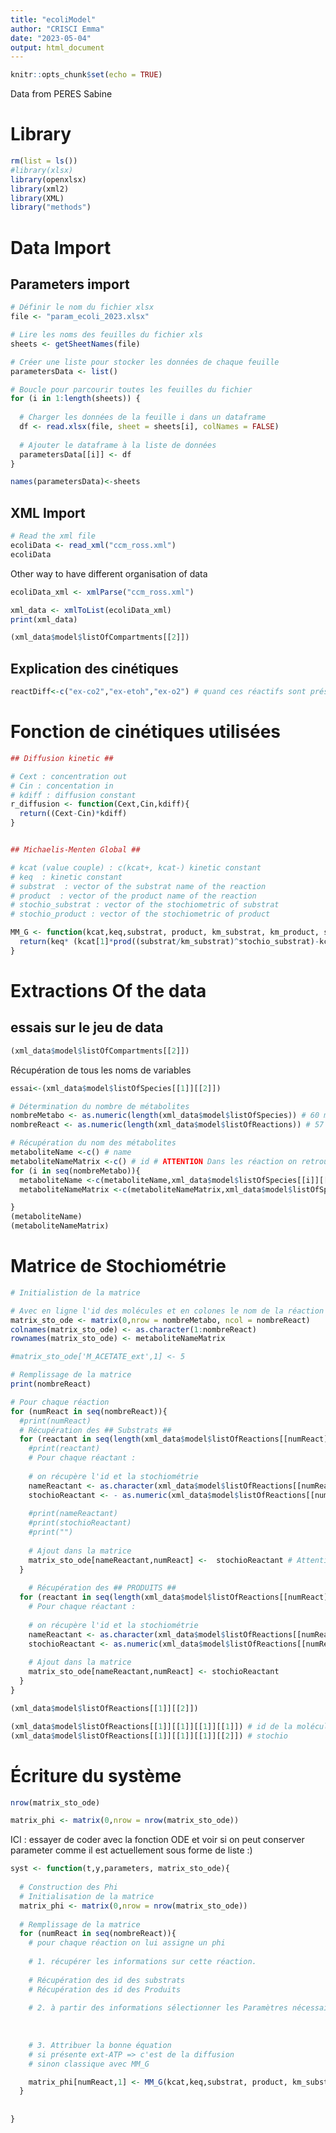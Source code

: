 ---
title: "ecoliModel"
author: "CRISCI Emma"
date: "2023-05-04"
output: html_document
---

```{r setup, include=FALSE}
knitr::opts_chunk$set(echo = TRUE)
```

Data from PERES Sabine

# Library
```{r}
rm(list = ls())
#library(xlsx)
library(openxlsx)
library(xml2)
library(XML)
library("methods")
```


# Data Import

## Parameters import
```{r}
# Définir le nom du fichier xlsx
file <- "param_ecoli_2023.xlsx"

# Lire les noms des feuilles du fichier xls
sheets <- getSheetNames(file)

# Créer une liste pour stocker les données de chaque feuille
parametersData <- list()

# Boucle pour parcourir toutes les feuilles du fichier
for (i in 1:length(sheets)) {
  
  # Charger les données de la feuille i dans un dataframe
  df <- read.xlsx(file, sheet = sheets[i], colNames = FALSE)
  
  # Ajouter le dataframe à la liste de données
  parametersData[[i]] <- df
}
```
```{r}
names(parametersData)<-sheets
```

## XML Import

```{r}
# Read the xml file
ecoliData <- read_xml("ccm_ross.xml")
ecoliData
```


Other way to have different organisation of data
```{r}
ecoliData_xml <- xmlParse("ccm_ross.xml")
```

```{r}
xml_data <- xmlToList(ecoliData_xml)  
print(xml_data) 
```

```{r}
(xml_data$model$listOfCompartments[[2]])
```


## Explication des cinétiques

```{r}
reactDiff<-c("ex-co2","ex-etoh","ex-o2") # quand ces réactifs sont présent en réactifs alors c'est une loi de diffusion sinon c'est MM généralisé
```

# Fonction de cinétiques utilisées
```{r}
## Diffusion kinetic ##

# Cext : concentration out
# Cin : concentation in
# kdiff : diffusion constant
r_diffusion <- function(Cext,Cin,kdiff){
  return((Cext-Cin)*kdiff)
}


## Michaelis-Menten Global ##

# kcat (value couple) : c(kcat+, kcat-) kinetic constant
# keq  : kinetic constant
# substrat  : vector of the substrat name of the reaction
# product  : vector of the product name of the reaction
# stochio_substrat : vector of the stochiometric of substrat
# stochio_product : vector of the stochiometric of product

MM_G <- function(kcat,keq,substrat, product, km_substrat, km_product, stochio_substrat, stochio_produit){
  return(keq* (kcat[1]*prod((substrat/km_substrat)^stochio_substrat)-kcat[2]*prod((product/km_product)^stochio_product))/(1 + prod((substrat/km_substrat)^stochio_substrat)+ prod((product/km_product)^stochio_product)))
}
```


# Extractions Of the data
## essais sur le jeu de data

```{r}

(xml_data$model$listOfCompartments[[2]])
```


Récupération de tous les noms de variables
```{r}
essai<-(xml_data$model$listOfSpecies[[1]][[2]])
```


```{r}
# Détermination du nombre de métabolites
nombreMetabo <- as.numeric(length(xml_data$model$listOfSpecies)) # 60 métabolites
nombreReact <- as.numeric(length(xml_data$model$listOfReactions)) # 57 réactions

# Récupération du nom des métabolites
metaboliteName <-c() # name
metaboliteNameMatrix <-c() # id # ATTENTION Dans les réaction on retrouve l'id et pas le nom exacte !!!!
for (i in seq(nombreMetabo)){
  metaboliteName <-c(metaboliteName,xml_data$model$listOfSpecies[[i]][[2]])
  metaboliteNameMatrix <-c(metaboliteNameMatrix,xml_data$model$listOfSpecies[[i]][[1]])

}
(metaboliteName)
(metaboliteNameMatrix)
```
# Matrice de Stochiométrie
```{r}
# Initialistion de la matrice 

# Avec en ligne l'id des molécules et en colones le nom de la réaction
matrix_sto_ode <- matrix(0,nrow = nombreMetabo, ncol = nombreReact)
colnames(matrix_sto_ode) <- as.character(1:nombreReact)
rownames(matrix_sto_ode) <- metaboliteNameMatrix

#matrix_sto_ode['M_ACETATE_ext',1] <- 5
```

```{r}
# Remplissage de la matrice 
print(nombreReact)
```


```{r}
# Pour chaque réaction 
for (numReact in seq(nombreReact)){
  #print(numReact)
  # Récupération des ## Substrats ##
  for (reactant in seq(length(xml_data$model$listOfReactions[[numReact]][[1]]))){
    #print(reactant)
    # Pour chaque réactant :
    
    # on récupère l'id et la stochiométrie
    nameReactant <- as.character(xml_data$model$listOfReactions[[numReact]][[1]][[reactant]][[1]]) # id de la molécule (avec m_ devant)
    stochioReactant <- - as.numeric(xml_data$model$listOfReactions[[numReact]][[1]][[reactant]][[2]])
    
    #print(nameReactant)
    #print(stochioReactant)
    #print("")
    
    # Ajout dans la matrice
    matrix_sto_ode[nameReactant,numReact] <-  stochioReactant # Attention Signe négatif car ici on consome la molécule
  }
  
    # Récupération des ## PRODUITS ##
  for (reactant in seq(length(xml_data$model$listOfReactions[[numReact]][[2]]))){
    # Pour chaque réactant :
    
    # on récupère l'id et la stochiométrie
    nameReactant <- as.character(xml_data$model$listOfReactions[[numReact]][[2]][[reactant]][[1]]) # id de la molécule (avec m_ devant)
    stochioReactant <- as.numeric(xml_data$model$listOfReactions[[numReact]][[2]][[reactant]][[2]])
    
    # Ajout dans la matrice
    matrix_sto_ode[nameReactant,numReact] <- stochioReactant
  }
}

```

```{r}
(xml_data$model$listOfReactions[[1]][[2]])

(xml_data$model$listOfReactions[[1]][[1]][[1]][[1]]) # id de la molécule (avec m_ devant)
(xml_data$model$listOfReactions[[1]][[1]][[1]][[2]]) # stochio
```


# Écriture du système
```{r}
nrow(matrix_sto_ode)
```
```{r}
matrix_phi <- matrix(0,nrow = nrow(matrix_sto_ode))
```

ICI : essayer de coder avec la fonction ODE et voir si on peut conserver parameter comme il est actuellement sous forme de liste :)
```{r}
syst <- function(t,y,parameters, matrix_sto_ode){
  
  # Construction des Phi
  # Initialisation de la matrice
  matrix_phi <- matrix(0,nrow = nrow(matrix_sto_ode))
  
  # Remplissage de la matrice 
  for (numReact in seq(nombreReact)){
    # pour chaque réaction on lui assigne un phi
    
    # 1. récupérer les informations sur cette réaction.
    
    # Récupération des id des substrats
    # Récupération des id des Produits 
    
    # 2. à partir des informations sélectionner les Paramètres nécessaires pour l'équation
    
    
    
    # 3. Attribuer la bonne équation
    # si présente ext-ATP => c'est de la diffusion
    # sinon classique avec MM_G

    matrix_phi[numReact,1] <- MM_G(kcat,keq,substrat, product, km_substrat, km_product, stochio_substrat, stochio_produit)
  }
  
  
}
```









